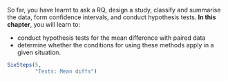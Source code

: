 ::: {.objectivesBox .objectives data-latex="{iconmonstr-target-4-240.png}"}
So far, you have learnt to ask a RQ, design a study, classify and summarise the data, form confidence intervals, and conduct hypothesis tests.
**In this chapter**, you will learn to:

* conduct hypothesis tests for the mean difference with paired data
* determine whether the conditions for using these methods apply in a given situation.
:::

```r
SixSteps(5, 
         "Tests: Mean diffs")
```


